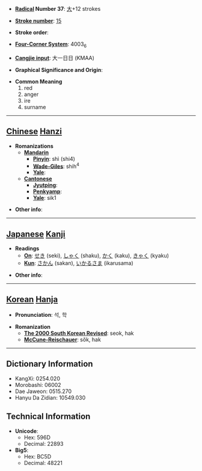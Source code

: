 * '''[[Wiktionary:Chinese radical index| Radical]] Number 37''': [[Wiktionary:Chinese radical index 大|大]]+12 strokes

* '''[[Wiktionary:Chinese total strokes index|Stroke number]]''': [[Wiktionary:Chinese total strokes index 15|15]]

* '''Stroke order''': 

* '''[[Wiktionary:Chinese four corner index|Four-Corner System]]''': 4003<sub>6</sub>

* '''[[Wiktionary:Chinese Cangjie index|Cangjie input]]''': 大一日日 (KMAA)

* '''Graphical Significance and Origin''': 

* '''Common Meaning'''
*#red
*# anger
*# ire
*# surname


----

== [[Chinese]] [[Hanzi]] ==

* '''Romanizations'''
** '''[[Mandarin]]'''
*** '''[[Pinyin]]''': shì (shi4)
*** '''[[Wade-Giles]]''': shih<sup>4</sup>
*** '''[[Yale]]''': 
** '''[[Cantonese]]'''
*** '''[[Jyutping]]''':
*** '''[[Penkyamp]]''': 
*** '''[[Yale]]''': sik1

* '''Other info''': 

----

== [[Japanese]] [[Kanji]] ==

* '''Readings'''
** '''[[On]]''': [[せき]] (seki), [[しゃく]] (shaku), [[かく]] (kaku), [[きゃく]] (kyaku)
** '''[[Kun]]''': [[さかん]] (sakan), [[いかるさま]] (ikarusama)

* '''Other info''':  

----

== [[Korean]] [[Hanja]] ==

* '''Pronunciation''': 석, 학

* '''Romanization'''
** '''[[The 2000 South Korean Revised Romanization|The 2000 South Korean Revised]]''': seok, hak
** '''[[McCune-Reischauer]]''': sŏk, hak

----

== Dictionary Information ==

* KangXi: 0254.020
* Morobashi: 06002
* Dae Jaweon: 0515.270
* Hanyu Da Zidian: 10549.030

== Technical Information ==

* '''Unicode''':
** Hex: 596D
** Decimal: 22893
* '''Big5''':
** Hex: BC5D
** Decimal: 48221